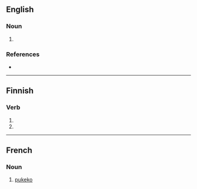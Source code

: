 {{also|pūkeko}}
==English==

===Noun===
{{en-noun|s|pukeko}}

# {{alternative spelling of|en|pūkeko}}

===References===
* {{R:Lexico}}

----

==Finnish==

===Verb===
{{head|fi|verb form}}

# {{fi-form of|pukea|pr=third-person|pl=singular|mood=imperative|tense=present connegative}}
# {{fi-form of|pukea|pl=plural|mood=imperative|tense=present connegative}}

----

==French==

===Noun===
{{fr-noun|m}}

# [[#English|pukeko]]